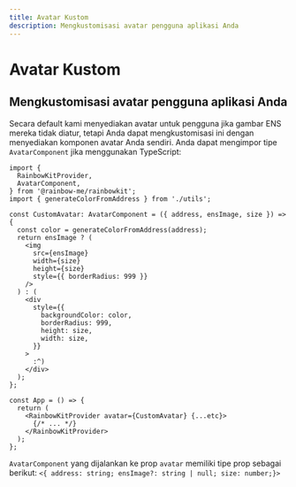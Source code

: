 ```yaml
---
title: Avatar Kustom
description: Mengkustomisasi avatar pengguna aplikasi Anda
---
```


# Avatar Kustom

## Mengkustomisasi avatar pengguna aplikasi Anda

Secara default kami menyediakan avatar untuk pengguna jika gambar ENS mereka tidak diatur, tetapi Anda dapat mengkustomisasi ini dengan menyediakan komponen avatar Anda sendiri. Anda dapat mengimpor tipe `AvatarComponent` jika menggunakan TypeScript:

```tsx
import {
  RainbowKitProvider,
  AvatarComponent,
} from '@rainbow-me/rainbowkit';
import { generateColorFromAddress } from './utils';

const CustomAvatar: AvatarComponent = ({ address, ensImage, size }) => {
  const color = generateColorFromAddress(address);
  return ensImage ? (
    <img
      src={ensImage}
      width={size}
      height={size}
      style={{ borderRadius: 999 }}
    />
  ) : (
    <div
      style={{
        backgroundColor: color,
        borderRadius: 999,
        height: size,
        width: size,
      }}
    >
      :^)
    </div>
  );
};

const App = () => {
  return (
    <RainbowKitProvider avatar={CustomAvatar} {...etc}>
      {/* ... */}
    </RainbowKitProvider>
  );
};
```

`AvatarComponent` yang dijalankan ke prop `avatar` memiliki tipe prop sebagai berikut: `<{ address: string; ensImage?: string | null; size: number;}>`
